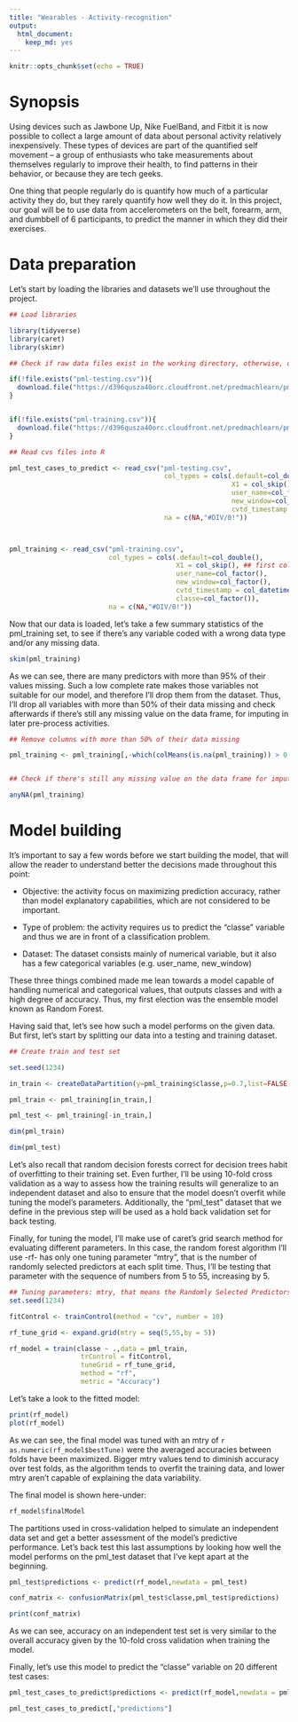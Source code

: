 ```yaml
---
title: "Wearables - Activity-recognition"
output: 
  html_document: 
    keep_md: yes
---
```


```r
knitr::opts_chunk$set(echo = TRUE)
```

# Synopsis

Using devices such as Jawbone Up, Nike FuelBand, and Fitbit it is now possible to collect a large amount of data about personal activity relatively inexpensively. These types of devices are part of the quantified self movement – a group of enthusiasts who take measurements about themselves regularly to improve their health, to find patterns in their behavior, or because they are tech geeks.

One thing that people regularly do is quantify how much of a particular activity they do, but they rarely quantify how well they do it. In this project, our goal will be to use data from accelerometers on the belt, forearm, arm, and dumbbell of 6 participants, to predict the manner in which they did their exercises.

# Data preparation 

Let's start by loading the libraries and datasets we'll use throughout the project.

```r
## Load libraries

library(tidyverse)
library(caret)
library(skimr)

## Check if raw data files exist in the working directory, otherwise, download them.

if(!file.exists("pml-testing.csv")){
  download.file("https://d396qusza40orc.cloudfront.net/predmachlearn/pml-testing.csv","pml-testing.csv")
}


if(!file.exists("pml-training.csv")){
  download.file("https://d396qusza40orc.cloudfront.net/predmachlearn/pml-training.csv","pml-training.csv")  
}

## Read cvs files into R

pml_test_cases_to_predict <- read_csv("pml-testing.csv",
                                       col_types = cols(.default=col_double(),
                                                        X1 = col_skip(), ## first col contains row id, not necessary
                                                        user_name=col_factor(),
                                                        new_window=col_factor(),
                                                        cvtd_timestamp = col_datetime(format = "%d/%m/%Y %H:%M")),
                                       na = c(NA,"#DIV/0!"))



pml_training <- read_csv("pml-training.csv", 
                         col_types = cols(.default=col_double(),
                                          X1 = col_skip(), ## first col contains row id, not necessary
                                          user_name=col_factor(),
                                          new_window=col_factor(),
                                          cvtd_timestamp = col_datetime(format = "%d/%m/%Y %H:%M"),
                                          classe=col_factor()),
                         na = c(NA,"#DIV/0!"))

```

Now that our data is loaded, let's take a few summary statistics of the pml_training set, to see if there's any variable coded with a wrong data type and/or any missing data.

```r

skim(pml_training)

```

As we can see, there are many predictors with more than 95% of their values missing. Such a low complete rate makes those variables not suitable for our model, and therefore I'll drop them from the dataset. Thus, I'll drop all variables with more than 50% of their data missing and check afterwards if there's still any missing value on the data frame, for imputing in later pre-process activities.

```r
## Remove columns with more than 50% of their data missing

pml_training <- pml_training[,-which(colMeans(is.na(pml_training)) > 0.5)]


## Check if there's still any missing value on the data frame for imputing later 

anyNA(pml_training)
```


# Model building

It's important to say a few words before we start building the model, that will allow the reader to understand better the decisions made throughout this point:

* Objective: the activity focus on maximizing prediction accuracy, rather than model explanatory capabilities, which are not considered to be important.

* Type of problem: the activity requires us to predict the "classe" variable and thus we are in front of a classification problem. 

* Dataset: The dataset consists mainly of numerical variable, but it also has a few categorical variables (e.g. user_name, new_window)

These three things combined made me lean towards a model capable of handling numerical and categorical values, that outputs classes and with a high degree of accuracy. Thus, my first election was the ensemble model known as Random Forest.

Having said that, let's see how such a model performs on the given data. But first, let's start by splitting our data into a testing and training dataset.

```r

## Create train and test set

set.seed(1234)

in_train <- createDataPartition(y=pml_training$classe,p=0.7,list=FALSE)

pml_train <- pml_training[in_train,]

pml_test <- pml_training[-in_train,]

dim(pml_train)

dim(pml_test)
```

Let's also recall that random decision forests correct for decision trees habit of overfitting to their training set. Even further, I'll be using 10-fold cross validation as a way to assess how the training results will generalize to an independent dataset and also to ensure that the model doesn't overfit while tuning the model's parameters. Additionally, the "pml_test" dataset that we define in the previous step will be used as a hold back validation set for back testing.

Finally, for tuning the model, I'll make use of caret's grid search method for evaluating different parameters. In this case, the random forest algorithm I'll use -rf- has only one tuning parameter "mtry", that is the number of randomly selected predictors at each split time. Thus, I'll be testing that parameter with the sequence of numbers from 5 to 55, increasing by 5.


```r

## Tuning parameters: mtry, that means the Randomly Selected Predictors
set.seed(1234) 

fitControl <- trainControl(method = "cv", number = 10)

rf_tune_grid <- expand.grid(mtry = seq(5,55,by = 5))

rf_model = train(classe ~ .,data = pml_train,
                  trControl = fitControl,
                  tuneGrid = rf_tune_grid,
                  method = "rf",
                  metric = "Accuracy")

```


Let's take a look to the fitted model:

```r
print(rf_model)
plot(rf_model)
```

As we can see, the final model was tuned with an mtry of `r as.numeric(rf_model$bestTune)` were the averaged accuracies between folds have been maximized. Bigger mtry values tend to diminish accuracy over test folds, as the algorithm tends to overfit the training data, and lower mtry aren't capable of explaining the data variability. 

The final model is shown here-under:

```r

rf_model$finalModel

```


The partitions used in cross-validation helped to simulate an independent data set and get a better assessment of the model’s predictive performance. Let's back test this last assumptions by looking how well the model performs on the pml_test dataset that I've kept apart at the beginning.

```r

pml_test$predictions <- predict(rf_model,newdata = pml_test)

conf_matrix <- confusionMatrix(pml_test$classe,pml_test$predictions)

print(conf_matrix)
```

As we can see, accuracy on an independent test set is very similar to the overall accuracy given by the 10-fold cross validation when training the model.

Finally, let's use this model to predict the "classe" variable on 20 different test cases:

```r
pml_test_cases_to_predict$predictions <- predict(rf_model,newdata = pml_test_cases_to_predict)

pml_test_cases_to_predict[,"predictions"]
```
